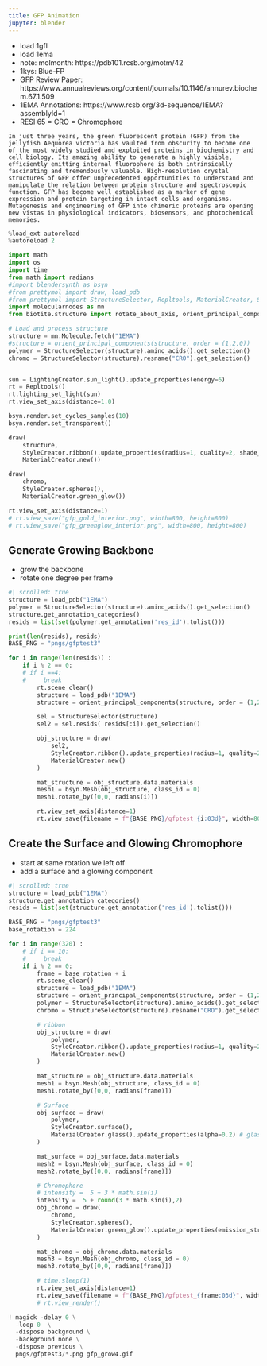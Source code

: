 ```yaml
---
title: GFP Animation
jupyter: blender
---
```



- load 1gfl
- load 1ema
- note: molmonth: https://pdb101.rcsb.org/motm/42
- 1kys: Blue-FP
- GFP Review Paper: https://www.annualreviews.org/content/journals/10.1146/annurev.biochem.67.1.509
- 1EMA Annotations: https://www.rcsb.org/3d-sequence/1EMA?assemblyId=1
- RESI 65 = CRO = Chromophore

```text
In just three years, the green fluorescent protein (GFP) from the jellyfish Aequorea victoria has vaulted from obscurity to become one of the most widely studied and exploited proteins in biochemistry and cell biology. Its amazing ability to generate a highly visible, efficiently emitting internal fluorophore is both intrinsically fascinating and tremendously valuable. High-resolution crystal structures of GFP offer unprecedented opportunities to understand and manipulate the relation between protein structure and spectroscopic function. GFP has become well established as a marker of gene expression and protein targeting in intact cells and organisms. Mutagenesis and engineering of GFP into chimeric proteins are opening new vistas in physiological indicators, biosensors, and photochemical memories.
```


```python
%load_ext autoreload
%autoreload 2

import math
import os
import time
from math import radians
#import blendersynth as bsyn
#from prettymol import draw, load_pdb
#from prettymol import StructureSelector, Repltools, MaterialCreator, StyleCreator, LightingCreator
import molecularnodes as mn
from biotite.structure import rotate_about_axis, orient_principal_components

# Load and process structure
structure = mn.Molecule.fetch("1EMA")
#structure = orient_principal_components(structure, order = (1,2,0))
polymer = StructureSelector(structure).amino_acids().get_selection()
chromo = StructureSelector(structure).resname("CRO").get_selection()


sun = LightingCreator.sun_light().update_properties(energy=6)
rt = Repltools()
rt.lighting_set_light(sun)
rt.view_set_axis(distance=1.0)

bsyn.render.set_cycles_samples(10)
bsyn.render.set_transparent()

draw(
    structure,
    StyleCreator.ribbon().update_properties(radius=1, quality=2, shade_smooth=False),
    MaterialCreator.new())

draw(
    chromo,
    StyleCreator.spheres(),
    MaterialCreator.green_glow())

rt.view_set_axis(distance=1)
# rt.view_save("gfp_gold_interior.png", width=800, height=800)
# rt.view_save("gfp_greenglow_interior.png", width=800, height=800)
```

## Generate Growing Backbone

- grow the backbone
- rotate one degree per frame


```python
#| scrolled: true
structure = load_pdb("1EMA")
polymer = StructureSelector(structure).amino_acids().get_selection()
structure.get_annotation_categories()
resids = list(set(polymer.get_annotation('res_id').tolist()))

print(len(resids), resids)
BASE_PNG = "pngs/gfptest3"

for i in range(len(resids)) :
    if i % 2 == 0:
    # if i ==4:
    #     break
        rt.scene_clear()
        structure = load_pdb("1EMA")
        structure = orient_principal_components(structure, order = (1,2,0))

        sel = StructureSelector(structure)
        sel2 = sel.resids( resids[:i]).get_selection()

        obj_structure = draw(
            sel2,
            StyleCreator.ribbon().update_properties(radius=1, quality=2, shade_smooth=False),
            MaterialCreator.new()
        )

        mat_structure = obj_structure.data.materials
        mesh1 = bsyn.Mesh(obj_structure, class_id = 0)
        mesh1.rotate_by([0,0, radians(i)])

        rt.view_set_axis(distance=1)
        rt.view_save(filename = f"{BASE_PNG}/gfptest_{i:03d}", width=800, height=800)

```

## Create the Surface and Glowing Chromophore

- start at same rotation we left off
- add a surface and a glowing component

```python
#| scrolled: true
structure = load_pdb("1EMA")
structure.get_annotation_categories()
resids = list(set(structure.get_annotation('res_id').tolist()))

BASE_PNG = "pngs/gfptest3"
base_rotation = 224

for i in range(320) :
    # if i == 10:
    #     break
    if i % 2 == 0:
        frame = base_rotation + i
        rt.scene_clear()
        structure = load_pdb("1EMA")
        structure = orient_principal_components(structure, order = (1,2,0))
        polymer = StructureSelector(structure).amino_acids().get_selection()
        chromo = StructureSelector(structure).resname("CRO").get_selection()

        # ribbon
        obj_structure = draw(
            polymer,
            StyleCreator.ribbon().update_properties(radius=1, quality=2, shade_smooth=False),
            MaterialCreator.new()
        )

        mat_structure = obj_structure.data.materials
        mesh1 = bsyn.Mesh(obj_structure, class_id = 0)
        mesh1.rotate_by([0,0, radians(frame)])

        # Surface
        obj_surface = draw(
            polymer,
            StyleCreator.surface(),
            MaterialCreator.glass().update_properties(alpha=0.2) # glass?
        )

        mat_surface = obj_surface.data.materials
        mesh2 = bsyn.Mesh(obj_surface, class_id = 0)
        mesh2.rotate_by([0,0, radians(frame)])

        # Chromophore
        # intensity =  5 + 3 * math.sin(i)
        intensity =  5 + round(3 * math.sin(i),2)
        obj_chromo = draw(
            chromo,
            StyleCreator.spheres(),
            MaterialCreator.green_glow().update_properties(emission_strength=intensity)
        )

        mat_chromo = obj_chromo.data.materials
        mesh3 = bsyn.Mesh(obj_chromo, class_id = 0)
        mesh3.rotate_by([0,0, radians(frame)])

        # time.sleep(1)
        rt.view_set_axis(distance=1)
        rt.view_save(filename = f"{BASE_PNG}/gfptest_{frame:03d}", width=800, height=800)
        # rt.view_render()
```

```python
! magick -delay 0 \
  -loop 0  \
  -dispose background \
  -background none \
  -dispose previous \
  pngs/gfptest3/*.png gfp_grow4.gif
```
